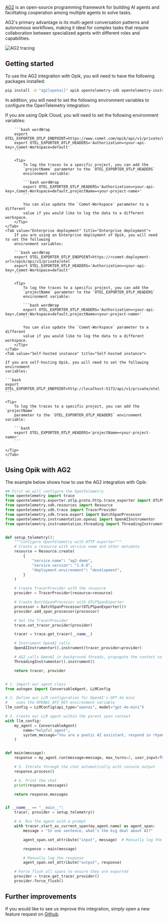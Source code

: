 [AG2](https://ag2.ai/) is an open-source programming framework for building AI agents and facilitating cooperation among multiple agents to solve tasks.

AG2's primary advantage is its multi-agent conversation patterns and autonomous workflows, making it ideal for complex tasks that require collaboration between specialized agents with different roles and capabilities.

<Frame>
  <img src="/img/tracing/ag2_integration.png" alt="AG2 tracing" />
</Frame>

## Getting started

To use the AG2 integration with Opik, you will need to have the following
packages installed:

```bash
pip install -U "ag2[openai]" opik opentelemetry-sdk opentelemetry-instrumentation-openai opentelemetry-instrumentation-threading opentelemetry-exporter-otlp
```

In addition, you will need to set the following environment variables to
configure the OpenTelemetry integration:

<Tabs>
    <Tab value="Opik Cloud" title="Opik Cloud">
        If you are using Opik Cloud, you will need to set the following
        environment variables:
            
        ```bash wordWrap
        export OTEL_EXPORTER_OTLP_ENDPOINT=https://www.comet.com/opik/api/v1/private/otel
        export OTEL_EXPORTER_OTLP_HEADERS='Authorization=<your-api-key>,Comet-Workspace=default'
        ```

        <Tip>
            To log the traces to a specific project, you can add the
            `projectName` parameter to the `OTEL_EXPORTER_OTLP_HEADERS`
            environment variable:

            ```bash wordWrap
            export OTEL_EXPORTER_OTLP_HEADERS='Authorization=<your-api-key>,Comet-Workspace=default,projectName=<your-project-name>'
            ```

            You can also update the `Comet-Workspace` parameter to a different
            value if you would like to log the data to a different workspace.
        </Tip>
    </Tab>
    <Tab value="Enterprise deployment" title="Enterprise deployment">
        If you are using an Enterprise deployment of Opik, you will need to set the following
        environment variables:

        ```bash wordWrap
        export OTEL_EXPORTER_OTLP_ENDPOINT=https://<comet-deployment-url>/opik/api/v1/private/otel
        export OTEL_EXPORTER_OTLP_HEADERS='Authorization=<your-api-key>,Comet-Workspace=default'
        ```

        <Tip>
            To log the traces to a specific project, you can add the
            `projectName` parameter to the `OTEL_EXPORTER_OTLP_HEADERS`
            environment variable:

            ```bash wordWrap
            export OTEL_EXPORTER_OTLP_HEADERS='Authorization=<your-api-key>,Comet-Workspace=default,projectName=<your-project-name>'
            ```

            You can also update the `Comet-Workspace` parameter to a different
            value if you would like to log the data to a different workspace.
        </Tip>
    </Tab>
    <Tab value="Self-hosted instance" title="Self-hosted instance">

    If you are self-hosting Opik, you will need to set the following environment
    variables:

    ```bash
    export OTEL_EXPORTER_OTLP_ENDPOINT=http://localhost:5173/api/v1/private/otel
    ```

    <Tip>
        To log the traces to a specific project, you can add the `projectName`
        parameter to the `OTEL_EXPORTER_OTLP_HEADERS` environment variable:

        ```bash
        export OTEL_EXPORTER_OTLP_HEADERS='projectName=<your-project-name>'
        ```

    </Tip>
    </Tab>

</Tabs>

## Using Opik with AG2

The example below shows how to use the AG2 integration with Opik:

```python {pytest_codeblocks_skip=true}
## First we will configure the OpenTelemetry
from opentelemetry import trace
from opentelemetry.exporter.otlp.proto.http.trace_exporter import OTLPSpanExporter
from opentelemetry.sdk.resources import Resource
from opentelemetry.sdk.trace import TracerProvider
from opentelemetry.sdk.trace.export import BatchSpanProcessor
from opentelemetry.instrumentation.openai import OpenAIInstrumentor
from opentelemetry.instrumentation.threading import ThreadingInstrumentor


def setup_telemetry():
    """Configure OpenTelemetry with HTTP exporter"""
    # Create a resource with service name and other metadata
    resource = Resource.create(
        {
            "service.name": "ag2-demo",
            "service.version": "1.0.0",
            "deployment.environment": "development",
        }
    )

    # Create TracerProvider with the resource
    provider = TracerProvider(resource=resource)

    # Create BatchSpanProcessor with OTLPSpanExporter
    processor = BatchSpanProcessor(OTLPSpanExporter())
    provider.add_span_processor(processor)

    # Set the TracerProvider
    trace.set_tracer_provider(provider)

    tracer = trace.get_tracer(__name__)

    # Instrument OpenAI calls
    OpenAIInstrumentor().instrument(tracer_provider=provider)

    # AG2 calls OpenAI in background threads, propagate the context so all spans ends up in the same trace
    ThreadingInstrumentor().instrument()

    return tracer, provider


# 1. Import our agent class
from autogen import ConversableAgent, LLMConfig

# 2. Define our LLM configuration for OpenAI's GPT-4o mini
#    uses the OPENAI_API_KEY environment variable
llm_config = LLMConfig(api_type="openai", model="gpt-4o-mini")

# 3. Create our LLM agent within the parent span context
with llm_config:
    my_agent = ConversableAgent(
        name="helpful_agent",
        system_message="You are a poetic AI assistant, respond in rhyme.",
    )


def main(message):
    response = my_agent.run(message=message, max_turns=2, user_input=True)

    # 5. Iterate through the chat automatically with console output
    response.process()

    # 6. Print the chat
    print(response.messages)

    return response.messages


if __name__ == "__main__":
    tracer, provider = setup_telemetry()

    # 4. Run the agent with a prompt
    with tracer.start_as_current_span(my_agent.name) as agent_span:
        message = "In one sentence, what's the big deal about AI?"

        agent_span.set_attribute("input", message)  # Manually log the question

        response = main(message)

        # Manually log the response
        agent_span.set_attribute("output", response)

    # Force flush all spans to ensure they are exported
    provider = trace.get_tracer_provider()
    provider.force_flush()
```

## Further improvements

If you would like to see us improve this integration, simply open a new feature
request on [Github](https://github.com/comet-ml/opik/issues).
